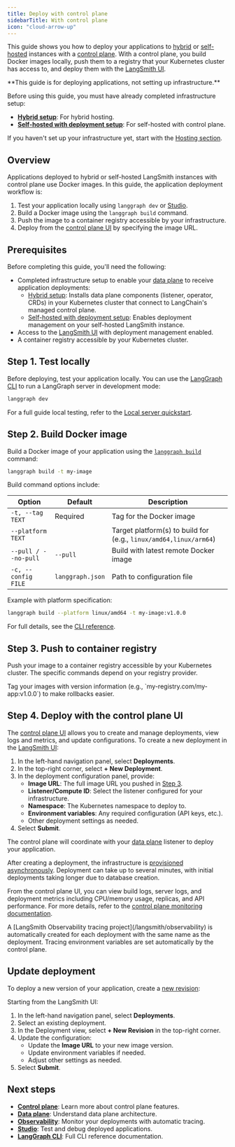 ```yaml
---
title: Deploy with control plane
sidebarTitle: With control plane
icon: "cloud-arrow-up"
---
```


This guide shows you how to deploy your applications to [hybrid](/langsmith/hybrid) or [self-hosted](/langsmith/self-hosted) instances with a [control plane](/langsmith/control-plane). With a control plane, you build Docker images locally, push them to a registry that your Kubernetes cluster has access to, and deploy them with the [LangSmith UI](https://smith.langchain.com).

<Note>
**This guide is for deploying applications, not setting up infrastructure.**

Before using this guide, you must have already completed infrastructure setup:
- **[Hybrid setup](/langsmith/deploy-hybrid)**: For hybrid hosting.
- **[Self-hosted with deployment setup](/langsmith/deploy-self-hosted-full-platform)**: For self-hosted with control plane.

If you haven't set up your infrastructure yet, start with the [Hosting section](/langsmith/hosting).
</Note>

## Overview

Applications deployed to hybrid or self-hosted LangSmith instances with control plane use Docker images. In this guide, the application deployment workflow is:

1. Test your application locally using `langgraph dev` or [Studio](/langsmith/studio).
1. Build a Docker image using the `langgraph build` command.
1. Push the image to a container registry accessible by your infrastructure.
1. Deploy from the [control plane UI](/langsmith/control-plane#control-plane-ui) by specifying the image URL.

## Prerequisites

Before completing this guide, you'll need the following:

- Completed infrastructure setup to enable your [data plane](/langsmith/data-plane) to receive application deployments:
  - [Hybrid setup](/langsmith/deploy-hybrid): Installs data plane components (listener, operator, CRDs) in your Kubernetes cluster that connect to LangChain's managed control plane.
  - [Self-hosted with deployment setup](/langsmith/deploy-self-hosted-full-platform): Enables deployment management on your self-hosted LangSmith instance.
- Access to the [LangSmith UI](https://smith.langchain.com) with deployment management enabled.
- A container registry accessible by your Kubernetes cluster.

## Step 1. Test locally

Before deploying, test your application locally. You can use the [LangGraph CLI](/langsmith/cli#dev) to run a LangGraph server in development mode:

```bash
langgraph dev
```

For a full guide local testing, refer to the [Local server quickstart](/langsmith/local-server).

## Step 2. Build Docker image

Build a Docker image of your application using the [`langgraph build`](/langsmith/cli#build) command:

```bash
langgraph build -t my-image
```

Build command options include:

| Option | Default | Description |
|--------|---------|-------------|
| `-t, --tag TEXT` | Required | Tag for the Docker image |
| `--platform TEXT` | | Target platform(s) to build for (e.g., `linux/amd64,linux/arm64`) |
| `--pull / --no-pull` | `--pull` | Build with latest remote Docker image |
| `-c, --config FILE` | `langgraph.json` | Path to configuration file |

Example with platform specification:

```bash
langgraph build --platform linux/amd64 -t my-image:v1.0.0
```

For full details, see the [CLI reference](/langsmith/cli#build).

## Step 3. Push to container registry

Push your image to a container registry accessible by your Kubernetes cluster. The specific commands depend on your registry provider.

<Tip>
Tag your images with version information (e.g., `my-registry.com/my-app:v1.0.0`) to make rollbacks easier.
</Tip>

## Step 4. Deploy with the control plane UI

The [control plane UI](/langsmith/control-plane#control-plane-ui) allows you to create and manage deployments, view logs and metrics, and update configurations. To create a new deployment in the [LangSmith UI](https://smith.langchain.com):

1. In the left-hand navigation panel, select **Deployments**.
1. In the top-right corner, select **+ New Deployment**.
1. In the deployment configuration panel, provide:
   - **Image URL**: The full image URL you pushed in [Step 3](#step-3-push-to-container-registry).
   - **Listener/Compute ID**: Select the listener configured for your infrastructure.
   - **Namespace**: The Kubernetes namespace to deploy to.
   - **Environment variables**: Any required configuration (API keys, etc.).
   - Other deployment settings as needed.
1. Select **Submit**.

The control plane will coordinate with your [data plane](/langsmith/data-plane) listener to deploy your application.

After creating a deployment, the infrastructure is [provisioned asynchronously](/langsmith/control-plane#asynchronous-deployment). Deployment can take up to several minutes, with initial deployments taking longer due to database creation.

From the control plane UI, you can view build logs, server logs, and deployment metrics including CPU/memory usage, replicas, and API performance. For more details, refer to the [control plane monitoring documentation](/langsmith/control-plane#monitoring).

<Note>
A [LangSmith Observability tracing project](/langsmith/observability) is automatically created for each deployment with the same name as the deployment. Tracing environment variables are set automatically by the control plane.
</Note>

## Update deployment

To deploy a new version of your application, create a [new revision](/langsmith/control-plane#revisions):

Starting from the LangSmith UI:

1. In the left-hand navigation panel, select **Deployments**.
1. Select an existing deployment.
1. In the Deployment view, select **+ New Revision** in the top-right corner.
1. Update the configuration:
   - Update the **Image URL** to your new image version.
   - Update environment variables if needed.
   - Adjust other settings as needed.
1. Select **Submit**.

## Next steps

- **[Control plane](/langsmith/control-plane)**: Learn more about control plane features.
- **[Data plane](/langsmith/data-plane)**: Understand data plane architecture.
- **[Observability](/langsmith/observability)**: Monitor your deployments with automatic tracing.
- **[Studio](/langsmith/studio)**: Test and debug deployed applications.
- **[LangGraph CLI](/langsmith/cli)**: Full CLI reference documentation.
